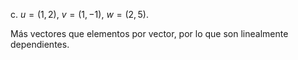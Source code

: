 c. $u = (1, 2)$, $v = (1, -1)$, $w = (2, 5)$.

Más vectores que elementos por vector, por lo que son linealmente dependientes.
